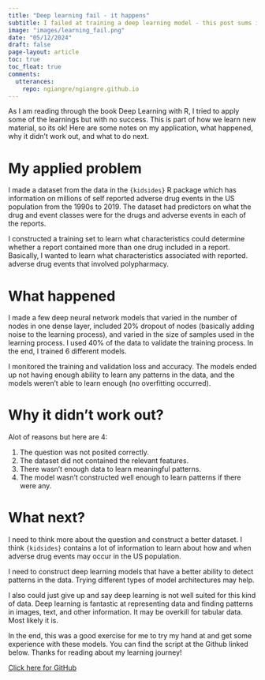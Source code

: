 ```yaml
---
title: "Deep learning fail - it happens"
subtitle: I failed at training a deep learning model - this post sums it up. In the end, its ok because though my model didn't, I learned!
image: "images/learning_fail.png"
date: "05/12/2024"
draft: false
page-layout: article
toc: true
toc_float: true
comments:
  utterances:
    repo: ngiangre/ngiangre.github.io
---
```


As I am reading through the book Deep Learning with R, I tried to apply some of the learnings but with no success. This is part of how we learn new material, so its ok! Here are some notes on my application, what happened, why it didn't work out, and what to do next.

# My applied problem

I made a dataset from the data in the `{kidsides}` R package which has information on millions of self reported adverse drug events in the US population from the 1990s to 2019. The dataset had predictors on what the drug and event classes were for the drugs and adverse events in each of the reports. 

I constructed a training set to learn what characteristics could determine whether a report contained more than one drug included in a report. Basically, I wanted to learn what characteristics associated with reported. adverse drug events that involved polypharmacy.

# What happened

I made a few deep neural network models that varied in the number of nodes in one dense layer, included 20% dropout of nodes (basically adding noise to the learning process), and varied in the size of samples used in the learning process. I used 40% of the data to validate the training process. In the end, I trained 6 different models. 

I monitored the training and validation loss and accuracy. The models ended up not having enough ability to learn any patterns in the data, and the models weren't able to learn enough (no overfitting occurred).

# Why it didn't work out?

Alot of reasons but here are 4:

1. The question was not posited correctly.
2. The dataset did not contained the relevant features.
3. There wasn't enough data to learn meaningful patterns.
4. The model wasn't constructed well enough to learn patterns if there were any.

# What next?

I need to think more about the question and construct a better dataset. I think `{kidsides}` contains a lot of information to learn about how and when adverse drug events may occur in the US population.

I need to construct deep learning models that have a better ability to detect patterns in the data. Trying different types of model architectures may help.

I also could just give up and say deep learning is not well suited for this kind of data. Deep learning is fantastic at representing data and finding patterns in images, text, and other information. It may be overkill for tabular data. Most likely it is.

In the end, this was a good exercise for me to try my hand at and get some experience with these models. You can find the script at the Github linked below. Thanks for reading about my learning journey!

[Click here for GitHub](https://github.com/ngiangre/deeplearnining_with_r_playground)
